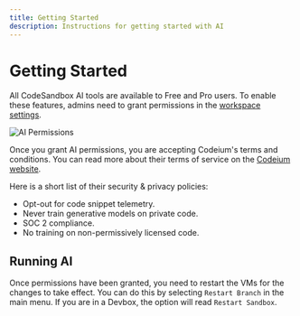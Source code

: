 ```yaml
---
title: Getting Started
description: Instructions for getting started with AI
---
```


# Getting Started

All CodeSandbox AI tools are available to Free and Pro users. To enable these features, admins need to grant permissions in the [workspace settings](https://codesandbox.io/t/permissions).

![AI Permissions](../images/ai-permissions.jpg)

Once you grant AI permissions, you are accepting Codeium's terms and conditions.
You can read more about their terms of service on the [Codeium website](https://codeium.com/terms-of-service-individual).

Here is a short list of their security & privacy policies:

- Opt-out for code snippet telemetry.
- Never train generative models on private code.
- SOC 2 compliance.
- No training on non-permissively licensed code.

## Running AI

Once permissions have been granted, you need to restart the VMs for the changes to take effect. You can do this by selecting `Restart Branch` in the main menu. If you are in a Devbox, the option will read `Restart Sandbox`.
